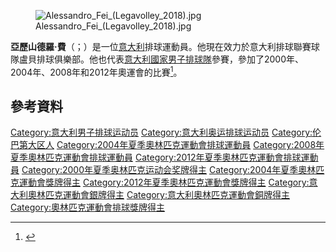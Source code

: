 [[File:Alessandro_Fei_(Legavolley_2018).jpg|thumb]]

'''亞歷山德羅·費'''（{{lang-it|Alessandro Fei}}；{{bd|1978年|11月29日}}）是一位[[意大利|意大利]]排球運動員。他現在效力於意大利排球聯賽球隊盧貝排球俱樂部。他也代表[[意大利國家男子排球隊|意大利國家男子排球隊]]參賽，參加了2000年、2004年、2008年和2012年奧運會的比賽<ref>{{Cite web |url=http://www.fivb.org/EN/Volleyball/Competitions/WorldLeague/2010/Players.asp?Tourn=WL2010&Team=ITA&No=111323 |title=FIVB Profile |accessdate=2015-06-15 |archive-date=2020-12-04 |archive-url=https://web.archive.org/web/20201204180553/http://www.fivb.org/EN/Volleyball/Competitions/WorldLeague/2010/Players.asp?Tourn=WL2010&Team=ITA&No=111323 |dead-url=no }}</ref>。

==參考資料==
{{Reflist}}
{{DEFAULTSORT:Fei, Alessandro}}
[[Category:意大利男子排球运动员|Category:意大利男子排球运动员]]
[[Category:意大利奥运排球运动员|Category:意大利奥运排球运动员]]
[[Category:伦巴第大区人|Category:伦巴第大区人]]
[[Category:2004年夏季奧林匹克運動會排球運動員|Category:2004年夏季奧林匹克運動會排球運動員]]
[[Category:2008年夏季奧林匹克運動會排球運動員|Category:2008年夏季奧林匹克運動會排球運動員]]
[[Category:2012年夏季奧林匹克運動會排球運動員|Category:2012年夏季奧林匹克運動會排球運動員]]
[[Category:2000年夏季奥林匹克运动会奖牌得主|Category:2000年夏季奥林匹克运动会奖牌得主]]
[[Category:2004年夏季奧林匹克運動會獎牌得主|Category:2004年夏季奧林匹克運動會獎牌得主]]
[[Category:2012年夏季奧林匹克運動會獎牌得主|Category:2012年夏季奧林匹克運動會獎牌得主]]
[[Category:意大利奧林匹克運動會銀牌得主|Category:意大利奧林匹克運動會銀牌得主]]
[[Category:意大利奧林匹克運動會銅牌得主|Category:意大利奧林匹克運動會銅牌得主]]
[[Category:奧林匹克運動會排球獎牌得主|Category:奧林匹克運動會排球獎牌得主]]
